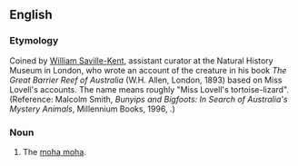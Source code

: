==English==

===Etymology===
Coined by [[w:William Saville-Kent|William Saville-Kent]], assistant curator at the Natural History Museum in London, who wrote an account of the creature in his book ''The Great Barrier Reef of Australia'' (W.H. Allen, London, 1893) based on Miss Lovell's accounts. The name means roughly "Miss Lovell's tortoise-lizard". (Reference: Malcolm Smith, ''Bunyips and Bigfoots: In Search of Australia's Mystery Animals'', Millennium Books, 1996, {{ISBN|1-86429-081-1}}.)

===Noun===
{{en-noun|?}}

# {{lb|en|cryptozoology}} The [[moha moha]].